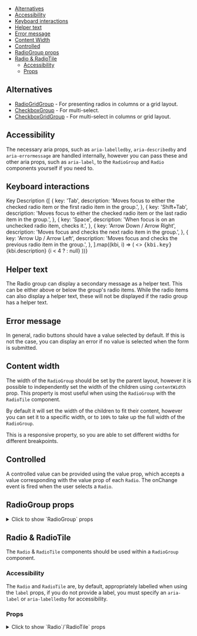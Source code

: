 
<Meta of={RadioGroupStories} />

<DocsHeader
  componentName="RadioGroup"
  figmaLink="https://www.figma.com/design/4FFYTLWJ2hQpj36JplQQUw/UW-Web-UI?node-id=902-9379"
  stories={RadioGroupStories}
/>

<Canvas of={RadioGroupStories.Workshop} sourceState="none" />

- [Alternatives](#alternatives)
- [Accessibility](#accessibility)
- [Keyboard interactions](#keyboard-interactions)
- [Helper text](#helper-text)
- [Error message](#error-message)
- [Content Width](#content-width)
- [Controlled](#controlled)
- [RadioGroup props](#radiogroup-props)
- [Radio & RadioTile](#radio-&-radiotile)
  - [Accessibility](#accessibility)
  - [Props](#props)

## Alternatives

- [RadioGridGroup](?path=/docs/components-radiogridgroup--documentation) - For presenting radios in columns or a grid layout.
- [CheckboxGroup](?path=/docs/components-checkboxgroup--documentation) - For multi-select.
- [CheckboxGridGroup](?path=/docs/components-checkboxgridgroup--documentation) - For multi-select in columns or grid layout.

## Accessibility

The necessary aria props, such as `aria-labelledby`, `aria-describedby` and
`aria-errormessage` are handled internally, however you can pass these and
other aria props, such as `aria-label`, to the `RadioGroup` and `Radio`
components yourself if you need to.

## Keyboard interactions

<Flex direction="column" gap={2}>
  <Box display="flex" alignItems="baseline">
    <Box width={300}>
      <Text component="span">Key</Text>
    </Box>
    <Text component="span">Description</Text>
  </Box>
  <Divider />
  {[
    {
      key: 'Tab',
      description:
        'Moves focus to either the checked radio item or the first radio item in the group.',
    },
    {
      key: 'Shift+Tab',
      description:
        'Moves focus to either the checked radio item or the last radio item in the group.',
    },
    {
      key: 'Space',
      description: 'When focus is on an unchecked radio item, checks it.',
    },
    {
      key: 'Arrow Down / Arrow Right',
      description: 'Moves focus and checks the next radio item in the group.',
    },
    {
      key: 'Arrow Up / Arrow Left',
      description: 'Moves focus and checks the previous radio item in the group.',
    },
  ].map((kbi, i) => (
    <>
      <Box display="flex" alignItems="baseline">
        <Box width={300}>
          <kbd>{kbi.key}</kbd>
        </Box>
        <Text component="span" variant="body">
          {kbi.description}
        </Text>
      </Box>
      {i < 4 ? <Divider /> : null}
    </>
  ))}
</Flex>

## Helper text

The Radio group can display a secondary message as a helper text. This can be
either above or below the group's radio items. While the radio items can also
display a helper text, these will not be displayed if the radio group has a
helper text.

<Canvas of={RadioGroupStories.RadioHelperText} />

## Error message

In general, radio buttons should have a value selected by default. If this is
not the case, you can display an error if no value is selected when the form is
submitted.

<Canvas of={RadioGroupStories.ShowingError} />

## Content width

The width of the `RadioGroup` should be set by the parent layout, however it is
possible to independently set the width of the children using `contentWidth`
prop. This property is most useful when using the `RadioGroup` with the
`RadioTile` component.

By default it will set the width of the children to fit their content, however
you can set it to a specific width, or to `100%` to take up the full width of
the `RadioGroup`.

This is a responsive property, so you are able to set different widths for
different breakpoints.

<Canvas of={RadioGroupStories.ContentWidth} />

## Controlled

A controlled value can be provided using the value prop, which accepts a value
corresponding with the value prop of each `Radio`. The onChange event is fired
when the user selects a `Radio`.

<Canvas of={RadioGroupStories.Controlled} />

## RadioGroup props

<details>
<summary><Text component="span" variant="body">Click to show `RadioGroup` props</Text></summary>

<ArgTypes of={RadioGroupStories} />

</details>

## Radio & RadioTile

The `Radio` & `RadioTile` components should be used within a `RadioGroup` component.

### Accessibility

The `Radio` and `RadioTile` are, by default, appropriately labelled when using
the `label` props, if you do not provide a label, you must specify an
`aria-label` or `aria-labelledby` for accessibility.

### Props

<details>
<summary><Text component="span" variant="body">Click to show `Radio`/`RadioTile` props</Text></summary>

<ArgTypes of={RadioStories} />

</details>
